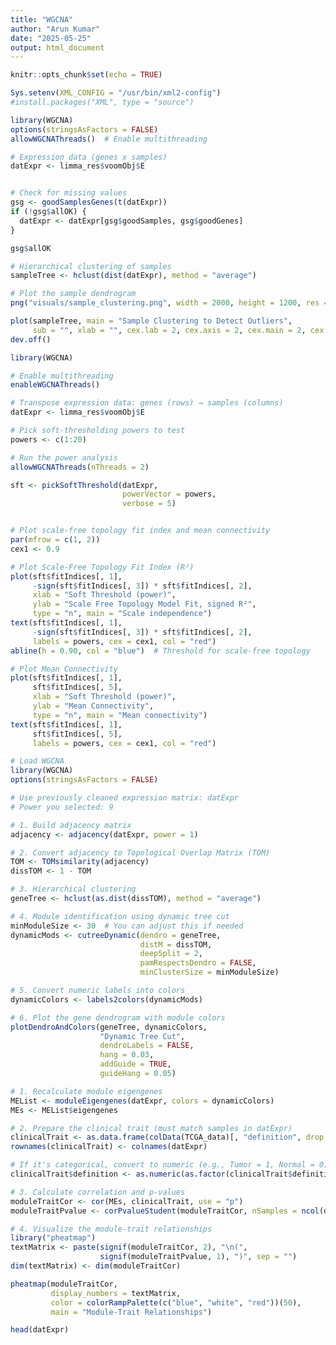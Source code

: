 ```yaml
---
title: "WGCNA"
author: "Arun Kumar"
date: "2025-05-25"
output: html_document
---
```


```r
knitr::opts_chunk$set(echo = TRUE)
```

```r
Sys.setenv(XML_CONFIG = "/usr/bin/xml2-config")
#install.packages("XML", type = "source")

```

```r
library(WGCNA)
options(stringsAsFactors = FALSE)
allowWGCNAThreads()  # Enable multithreading

# Expression data (genes x samples)
datExpr <- limma_res$voomObj$E


# Check for missing values
gsg <- goodSamplesGenes(t(datExpr))
if (!gsg$allOK) {
  datExpr <- datExpr[gsg$goodSamples, gsg$goodGenes]
}

```
```r
gsg$allOK
```


```r
# Hierarchical clustering of samples
sampleTree <- hclust(dist(datExpr), method = "average")

# Plot the sample dendrogram
png("visuals/sample_clustering.png", width = 2000, height = 1200, res = 150)

plot(sampleTree, main = "Sample Clustering to Detect Outliers",
     sub = "", xlab = "", cex.lab = 2, cex.axis = 2, cex.main = 2, cex = 0.5)
dev.off()


```

```r
library(WGCNA)

# Enable multithreading
enableWGCNAThreads()

# Transpose expression data: genes (rows) → samples (columns)
datExpr <- limma_res$voomObj$E

# Pick soft-thresholding powers to test
powers <- c(1:20)

# Run the power analysis
allowWGCNAThreads(nThreads = 2)

sft <- pickSoftThreshold(datExpr, 
                         powerVector = powers, 
                         verbose = 5)


# Plot scale-free topology fit index and mean connectivity
par(mfrow = c(1, 2))
cex1 <- 0.9

# Plot Scale-Free Topology Fit Index (R²)
plot(sft$fitIndices[, 1], 
     -sign(sft$fitIndices[, 3]) * sft$fitIndices[, 2],
     xlab = "Soft Threshold (power)", 
     ylab = "Scale Free Topology Model Fit, signed R²", 
     type = "n", main = "Scale independence")
text(sft$fitIndices[, 1], 
     -sign(sft$fitIndices[, 3]) * sft$fitIndices[, 2],
     labels = powers, cex = cex1, col = "red")
abline(h = 0.90, col = "blue")  # Threshold for scale-free topology

# Plot Mean Connectivity
plot(sft$fitIndices[, 1], 
     sft$fitIndices[, 5],
     xlab = "Soft Threshold (power)", 
     ylab = "Mean Connectivity", 
     type = "n", main = "Mean connectivity")
text(sft$fitIndices[, 1], 
     sft$fitIndices[, 5],
     labels = powers, cex = cex1, col = "red")

```


```r
# Load WGCNA
library(WGCNA)
options(stringsAsFactors = FALSE)

# Use previously cleaned expression matrix: datExpr
# Power you selected: 9

# 1. Build adjacency matrix
adjacency <- adjacency(datExpr, power = 1)

# 2. Convert adjacency to Topological Overlap Matrix (TOM)
TOM <- TOMsimilarity(adjacency)
dissTOM <- 1 - TOM

# 3. Hierarchical clustering
geneTree <- hclust(as.dist(dissTOM), method = "average")

# 4. Module identification using dynamic tree cut
minModuleSize <- 30  # You can adjust this if needed
dynamicMods <- cutreeDynamic(dendro = geneTree, 
                             distM = dissTOM,
                             deepSplit = 2, 
                             pamRespectsDendro = FALSE,
                             minClusterSize = minModuleSize)

# 5. Convert numeric labels into colors
dynamicColors <- labels2colors(dynamicMods)

# 6. Plot the gene dendrogram with module colors
plotDendroAndColors(geneTree, dynamicColors, 
                    "Dynamic Tree Cut", 
                    dendroLabels = FALSE, 
                    hang = 0.03,
                    addGuide = TRUE, 
                    guideHang = 0.05)

```

```r
# 1. Recalculate module eigengenes
MEList <- moduleEigengenes(datExpr, colors = dynamicColors)
MEs <- MEList$eigengenes

# 2. Prepare the clinical trait (must match samples in datExpr)
clinicalTrait <- as.data.frame(colData(TCGA_data)[, "definition", drop = FALSE])
rownames(clinicalTrait) <- colnames(datExpr)

# If it's categorical, convert to numeric (e.g., Tumor = 1, Normal = 0)
clinicalTrait$definition <- as.numeric(as.factor(clinicalTrait$definition))

# 3. Calculate correlation and p-values
moduleTraitCor <- cor(MEs, clinicalTrait, use = "p")
moduleTraitPvalue <- corPvalueStudent(moduleTraitCor, nSamples = ncol(datExpr))

# 4. Visualize the module-trait relationships
library("pheatmap")
textMatrix <- paste(signif(moduleTraitCor, 2), "\n(",
                    signif(moduleTraitPvalue, 1), ")", sep = "")
dim(textMatrix) <- dim(moduleTraitCor)

pheatmap(moduleTraitCor,
         display_numbers = textMatrix,
         color = colorRampPalette(c("blue", "white", "red"))(50),
         main = "Module-Trait Relationships")

```


```r
head(datExpr)
```





















